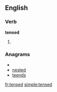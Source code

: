 
==English==

===Verb===
'''tensed'''

# {{past of|[[tense]]}}

===Anagrams===
* {{alphagram|deenst}}
* [[nested#English|nested]]
* [[teends#English|teends]]

[[fr:tensed]]
[[simple:tensed]]